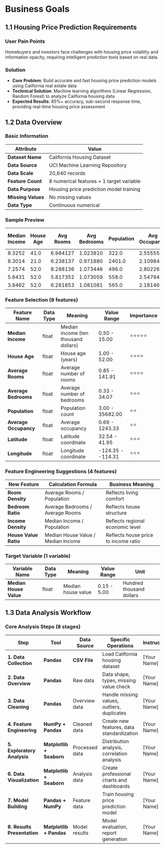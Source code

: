 # Business Goals

## 1.1 Housing Price Prediction Requirements

### User Pain Points
Homebuyers and investors face challenges with housing price volatility and information opacity, requiring intelligent prediction tools based on real data.

### Solution
- **Core Problem**: Build accurate and fast housing price prediction models using California real estate data
- **Technical Solution**: Machine learning algorithms (Linear Regression, Random Forest) to analyze California housing data
- **Expected Results**: 85%+ accuracy, sub-second response time, providing real-time housing price assessment

## 1.2 Data Overview

### Basic Information

| Attribute | Value |
|-----------|-------|
| **Dataset Name** | California Housing Dataset |
| **Data Source** | UCI Machine Learning Repository |
| **Data Scale** | 20,640 records |
| **Feature Count** | 8 numerical features + 1 target variable |
| **Data Purpose** | Housing price prediction model training |
| **Missing Values** | No missing values |
| **Data Type** | Continuous numerical |

### Sample Preview

| Median Income | House Age | Avg Rooms | Avg Bedrooms | Population | Avg Occupancy | Latitude | Longitude | Median House Value |
|---------------|-----------|-----------|--------------|------------|---------------|----------|-----------|-------------------|
| 8.3252 | 41.0 | 6.984127 | 1.023810 | 322.0 | 2.555556 | 37.88 | -122.23 | 4.526 |
| 8.3014 | 21.0 | 6.238137 | 0.971880 | 2401.0 | 2.109842 | 37.86 | -122.22 | 3.585 |
| 7.2574 | 52.0 | 8.288136 | 1.073446 | 496.0 | 2.802260 | 37.85 | -122.24 | 3.521 |
| 5.6431 | 52.0 | 5.817352 | 1.073059 | 558.0 | 2.547945 | 37.85 | -122.25 | 3.413 |
| 3.8462 | 52.0 | 6.281853 | 1.081081 | 565.0 | 2.181467 | 37.85 | -122.25 | 3.422 |

### Feature Selection (8 features)

| Feature Name | Data Type | Meaning | Value Range | Importance |
|--------------|-----------|---------|-------------|------------|
| **Median Income** | float | Median income (ten thousand dollars) | 0.50 - 15.00 | ⭐⭐⭐⭐⭐ |
| **House Age** | float | House age (years) | 1.00 - 52.00 | ⭐⭐⭐⭐ |
| **Average Rooms** | float | Average number of rooms | 0.85 - 141.91 | ⭐⭐⭐⭐ |
| **Average Bedrooms** | float | Average number of bedrooms | 0.33 - 34.07 | ⭐⭐⭐ |
| **Population** | float | Population count | 3.00 - 35682.00 | ⭐⭐ |
| **Average Occupancy** | float | Average occupancy | 0.69 - 1243.33 | ⭐⭐ |
| **Latitude** | float | Latitude coordinate | 32.54 - 41.95 | ⭐⭐⭐ |
| **Longitude** | float | Longitude coordinate | -124.35 - -114.31 | ⭐⭐⭐ |

### Feature Engineering Suggestions (4 features)

| New Feature | Calculation Formula | Business Meaning |
|-------------|-------------------|------------------|
| **Room Density** | Average Rooms / Population | Reflects living comfort |
| **Bedroom Ratio** | Average Bedrooms / Average Rooms | Reflects house structure |
| **Income Density** | Median Income / Population | Reflects regional economic level |
| **House Value Ratio** | Median House Value / Median Income | Reflects house price to income ratio |

### Target Variable (1 variable)

| Variable Name | Data Type | Meaning | Value Range | Unit |
|----------------|-----------|---------|-------------|------|
| **Median House Value** | float | Median house value | 0.15 - 5.00 | Hundred thousand dollars |

## 1.3 Data Analysis Workflow

### Core Analysis Steps (8 stages)

| Step | Tool | Data Source | Specific Operations | Instructor | Corresponding Module |
|------|------|-------------|-------------------|------------|---------------------|
| **1. Data Collection** | **Pandas** | **CSV File** | Load California housing dataset | [Your Name] | **DataTools** |
| **2. Data Overview** | **Pandas** | Raw data | Data shape, types, missing value check | [Your Name] | **DataTools** |
| **3. Data Cleaning** | **Pandas** | Overview data | Handle missing values, outliers, duplicates | [Your Name] | **DataTools** |
| **4. Feature Engineering** | **NumPy + Pandas** | Cleaned data | Create new features, data standardization | [Your Name] | **DataTools** |
| **5. Exploratory Analysis** | **Matplotlib + Seaborn** | Processed data | Distribution analysis, correlation analysis | [Your Name] | **Visualization** |
| **6. Data Visualization** | **Matplotlib + Seaborn** | Analysis data | Create professional charts and dashboards | [Your Name] | **Visualization** |
| **7. Model Building** | **Pandas + NumPy** | Feature data | Train housing price prediction model | [Your Name] | **Workflow** |
| **8. Results Presentation** | **Matplotlib + Pandas** | Model results | Model evaluation, report generation | [Your Name] | **Workflow** |